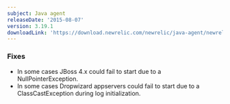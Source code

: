 ```yaml
---
subject: Java agent
releaseDate: '2015-08-07'
version: 3.19.1
downloadLink: 'https://download.newrelic.com/newrelic/java-agent/newrelic-agent/3.19.1/'
---
```


### Fixes

* In some cases JBoss 4.x could fail to start due to a NullPointerException.
* In some cases Dropwizard appservers could fail to start due to a ClassCastException during log initialization.
